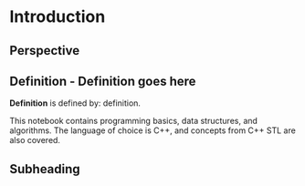 # Introduction

## Perspective

::: {#nte-binary-def .callout-note}
## Definition - Definition goes here
**Definition** is defined by: definition.
:::

This notebook contains programming basics, data structures, and algorithms. The language of choice is C++, and concepts from C++ STL are also covered. 


## Subheading

<!-- ![Image Caption](images/intro/???.png){#fig-label fig-align="center" width="70%"} -->
